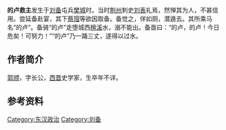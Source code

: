 '''的卢救主'''发生于[[刘备|刘备]]屯兵[[樊城|樊城]]时。当时[[荆州|荆州]]刺史[[刘表|刘表]]礼焉，然惮其为人，不甚信用。尝延备赴宴，其下[[蔡瑁|蔡瑁]]等欲因取备。备觉之，佯如厕，潜遁去。其所乘马名“的卢”。备骑“的卢”走堕城西[[檀溪|檀溪]]水，溺不能出。备亟曰：“的卢，的卢！今日危矣！可努力！”“的卢”乃一踊三丈，遂得以过水。

==作者简介==
[[郭颁|郭颁]]，字长公，[[西晋|西晋]]史学家，生卒年不详。

==参考资料==


{{史书小作品}}
[[Category:东汉政治|Category:东汉政治]]
[[Category:刘备|Category:刘备]]